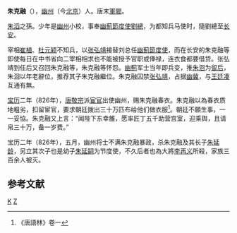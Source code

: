 '''朱克融'''（{{bd|？||826年||catIdx=Z}}），[[幽州|幽州]]（今[[北京|北京]]）人。唐末[[軍閥|軍閥]]。

[[朱滔|朱滔]]之孫。少年是[[幽州|幽州]]小校，事奉[[幽薊節度使|幽薊節度使]][[劉總|劉總]]，为都知兵马使时，隨劉總至[[长安|长安]]。

宰相[[崔植|崔植]]、[[杜元颖|杜元颖]]不知兵，以[[张弘靖|张弘靖]]接替刘总任[[幽薊節度使|幽薊節度使]]，而在长安的朱克融等即使每日在中书省向二宰相相求也不能被授予官职或俸禄，连衣食都要借贷。张弘靖到任后又召回朱克融等，朱克融等怀怨。[[幽薊|幽薊]]军士当年即兵变，推[[朱洄|朱洄]]为[[留后|留后]]，朱洄以年老辭位，推荐其子朱克融繼位。朱克融囚禁[[张弘靖|张弘靖]]，占据[[幽冀|幽冀]]，与[[王廷凑|王廷凑]]互通有無。

[[寶曆_(唐朝)|宝历]]二年（826年），[[唐敬宗|唐敬宗]]派[[宦官|宦官]]出使幽州，赐朱克融春衣。朱克融以為春衣质地粗劣，扣留宦官，要求朝廷拨出三十万匹布给他们做衣服<ref>《唐語林》卷一</ref>。朝廷不願生事，一一妥協。朱克融又上言：“闻陛下东幸雒，愿率匠丁五千助营宫室，迎乘舆，且请帛三十万，备一岁费。”

宝历二年（826年），五月，幽州将士不满朱克融暴政，杀朱克融及其长子[[朱延龄|朱延龄]]，另立其次子也是幼子[[朱延嗣|朱延嗣]]为节度使，不久后者也為大將[[李再义|李再义]]所殺，家族三百余人被灭。

== 参考文献 ==
{{Reflist}}

[[Category:朱姓|K]]
[[Category:唐朝幽州節度使|Z]]